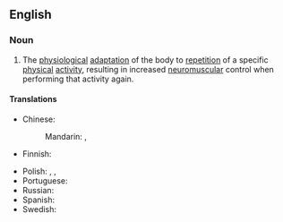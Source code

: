 ==English==
{{wikipedia}}

===Noun===
{{en-noun|~}}

# The [[physiological]] [[adaptation]] of the body to [[repetition]] of a specific [[physical]] [[activity]], resulting in increased [[neuromuscular]] control when performing that activity again.

====Translations====
{{trans-top|subconscious memorisation of a physical movement}}
* Chinese:
*: Mandarin: {{t|cmn|肌肉記憶|sc=Hani}}, {{t|cmn|肌肉记忆|tr=jīròu jìyì|sc=Hani}}
* Finnish: {{t|fi|lihasmuisti}}
{{trans-mid}}
* Polish: {{t|pl|pamięć ciała|f}}, {{t|pl|pamięć mięśniowa|f}}, {{t|pl| pamięć ruchowa|f}}
* Portuguese: {{t|pt|memória muscular|f}}
* Russian: {{t-needed|ru}}
* Spanish: {{t|es|memoria muscular|f}}
* Swedish: {{t-needed|sv}}
{{trans-bottom}}